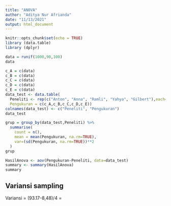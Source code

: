 ---
title: "ANOVA"
author: "Aditya Nur Afrianda"
date: "11/13/2021"
output: html_document
---

```{r setup, include=FALSE}
knitr::opts_chunk$set(echo = TRUE)
library (data.table)
library (dplyr)
```

``` {r data}
data = runif(1000,90,100)
data
```

```{r sampling}

c_A = c(data)
c_B = c(data)
c_C = c(data)
c_D = c(data)
c_E = c(data)
data_test <- data.table(
  Peneliti <- rep(c("Anton", "Anna", "Ramli", "Yahya", "Gilbert"),each=200),
  Pengukuran = c(c_A,c_B,c_C,c_D,c_E))
colnames(data_test) <- c("Peneliti", "Pengukuran")
data_test


```
``` {r Pengelompokan}
grup = group_by(data_test,Peneliti) %>%
  summarise(
    count = n(),
    mean = mean(Pengukuran, na.rm=TRUE),
    var=(sd(Pengukuran, na.rm=TRUE))**2
  )
grup

```

```{r Hasil-Anova}
HasilAnova <- aov(Pengukuran~Peneliti, data=data_test)
summary <- summary(HasilAnova)
summary
```
## Variansi sampling
Variansi = (93.17-8,48)/4 = 


